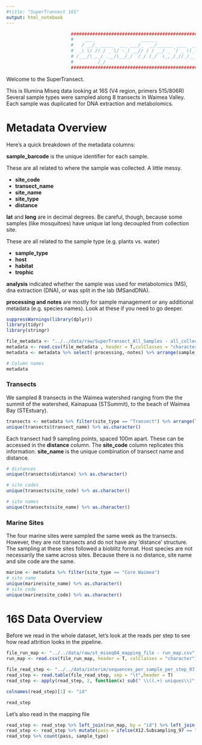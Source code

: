 ```yaml
---
#title: "SuperTransect 16S"
output: html_notebook
---
```


```r
                        ###############################################################
                        #    ____                 ______                          __  #
                        #   / __/_ _____  ___ ___/_  __/______ ____  ___ ___ ____/ /_ #
                        #  _\ \/ // / _ \/ -_) __// / / __/ _ `/ _ \(_-</ -_) __/ __/ #
                        # /___/\_,_/ .__/\__/_/  /_/ /_/  \_,_/_//_/___/\__/\__/\__/  #
                        #         /_/                                                 #
                        ###############################################################
```

Welcome to the SuperTransect. 

This is Illumina Miseq data looking at 16S (V4 region, primers 515/806R)
Several sample types were sampled along 8 transects in Waimea Valley. 
Each sample was duplicated for DNA extraction and metabolomics. 

# Metadata Overview
Here's a quick breakdown of the metadata columns:

**sample_barcode** is the unique identifier for each sample.

These are all related to where the sample was collected. A little messy.

* **site_code**
* **transect_name**
* **site_name**
* **site_type**
* **distance** 

**lat** and **long** are in decimal degrees. Be careful, though, because some samples (like mosquitoes) have unique lat long decoupled from collection site.

These are all related to the sample type (e.g. plants vs. water)

* **sample_type**
* **host** 
* **habitat**
* **trophic** 

**analysis** indicated whether the sample was used for metabolomics (MS), dna extraction (DNA), or was split in the lab (MSandDNA).

**processing and notes** are mostly for sample management or any additional metadata (e.g. species names). Look at these if you need to go deeper.


```r
suppressWarnings(library(dplyr))
library(tidyr)
library(stringr)

file_metadata <- "../../data/raw/SuperTransect_All_Samples - all_collected_samples.csv"
metadata <- read.csv(file_metadata , header = T,colClasses = "character")
metadata <- metadata %>% select(-processing,-notes) %>% arrange(sample_id)

# Column names
metadata
```
### Transects

We sampled 8 transects in the Waimea watershed ranging from the the summit of the watershed, Kainapuaa (STSummit), to the beach of Waimea Bay (STEstuary).
```r
transects <- metadata %>% filter(site_type == "Transect") %>% arrange(lat)
unique(transects$transect_name) %>% as.character()

```

Each transect had 9 sampling points, spaced 100m apart. These can be accessed in the **distance** column.
The **site_code** column replicates this information. **site_name** is the unique combination of transect name and distance.

```r
# distances
unique(transects$distance) %>% as.character()

# site codes
unique(transects$site_code) %>% as.character()

# site names
unique(transects$site_name) %>% as.character()
```

### Marine Sites

The four marine sites were sampled the same week as the transects. However, they are not transects and do not have any 'distance' structure.
The sampling at these sites followed a bioblitz format. Host species are not necessarily the same across sites.
Because there is no distance, site name and site code are the same.


```r
marine <- metadata %>% filter(site_type == "Core Waimea")
# site name
unique(marine$site_name) %>% as.character()
# site code
unique(marine$site_code) %>% as.character()

```


# 16S Data Overview

Before we read in the whole dataset, let's look at the reads per step to see how read attrition looks in the pipeline.

```r
file_run_map <- "../../data/raw/st_miseq04_mapping_file - run_map.csv"
run_map <- read.csv(file_run_map, header = T, colClasses = "character")

file_read_step <- "../../data/interim/sequences_per_sample_per_step_97.tsv"
read_step <- read.table(file_read_step, sep = "\t",header = T)
read_step <- apply(read_step, 2, function(x) sub(" \\((.+) uniques\\)","",x)) %>% as.data.frame(stringsAsFactors=F)

colnames(read_step)[1] <- "id"

read_step

```

Let's also read in the mapping file

```r
read_step <- read_step %>% left_join(run_map, by = "id") %>% left_join(metadata, by = "sample_barcode")
read_step <- read_step %>% mutate(pass = ifelse(X12.Subsampling_97 == "/","No","Yes"))
read_step %>% count(pass, sample_type)

```

